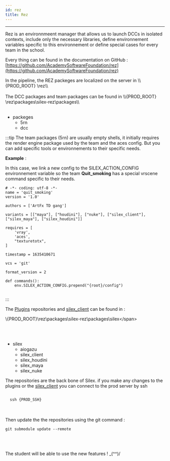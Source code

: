```yaml
---
id: rez
title: Rez
---
```



---

Rez is an environnmeent manager that allows us to launch DCCs in isolated contexts, include only the necessary libraries, define environnement variables specific to this environnement or define special cases for every team in the school.

Every thing can be found in the documentation on GitHub : [https://github.com/AcademySoftwareFoundation/rez](https://github.com/AcademySoftwareFoundation/rez)

<span>
  In the pipeline, the REZ packeges are localized on the server in \\{PROD_ROOT}
  \rez\\
</span>

<br />
<br />

<span>
  The DCC packages and team packages can be found in \\{PROD_ROOT}
  \rez\packages\silex-rez\packages\\
</span>

<br />
<br />

- packeges
  - 5rn
  - dcc

:::tip
The team packages (5rn) are usually empty shells, it initially requires the render engine package used by the team and the aces config. But you can add specific tools or environnements to  their specific needs.

**Example** :

In this case, we link a new config to the SILEX_ACTION_CONFIG environnement variable so the team **Quit_smoking** has a special vrscene command specific to their needs.

```
# -*- coding: utf-8 -*-
name = 'quit_smoking'
version = '1.0'

authors = ['ArtFx TD gang']

variants = [["maya"], ["houdini"], ["nuke"], ["silex_client"], ["silex_maya"], ["silex_houdini"]]

requires = [
    'vray',
    'aces',
    "texturetotx",
]

timestamp = 1635410671

vcs = 'git'

format_version = 2

def commands():
    env.SILEX_ACTION_CONFIG.prepend("{root}/config")


```

:::

The [Plugins](../Plugins/Plugins.md) repositories and [silex_client](../Client/client.md) can be found in :

<span>\\{PROD_ROOT}\rez\packages\silex-rez\packages\silex\</span>

<br />
<br />

- silex
  - aiogazu
  - silex_client
  - silex_houdini
  - silex_maya
  - silex_nuke

The repositories are the back bone of Silex. if you make any changes to the plugins or the [silex_client](../Client/client.md) you can connect to the prod server by ssh

<code>
  <span>ssh {PROD_SSH}</span>
</code>

<br />
<br />

Then update the the repositories using the git command :

<code>git submodule update --remote</code>

<br />
<br />

The student will be able to use the new features ! \_(^^)/
